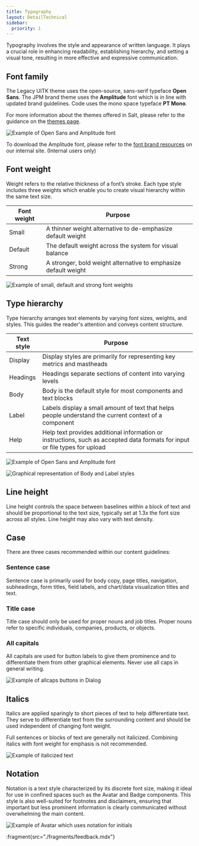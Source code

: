```yaml
---
title: Typography
layout: DetailTechnical
sidebar:
  priority: 1
---
```


Typography involves the style and appearance of written language. It plays a crucial role in enhancing readability, establishing hierarchy, and setting a visual tone, resulting in more effective and expressive communication.

## Font family

The Legacy UITK theme uses the open-source, sans-serif typeface **Open Sans**. The JPM brand theme uses the **Amplitude** font which is in line with updated brand guidelines. Code uses the mono space typeface **PT Mono**.

For more information about the themes offered in Salt, please refer to the guidance on the [themes page](https://www.saltdesignsystem.com/salt/themes/index).

<Image
  src="/img/foundations/typography-options.png"
  alt="Example of Open Sans and Amplitude font"
/>

To download the Amplitude font, please refer to the [font brand resources](go/salt-ds-internal/design/fonts) on our internal site. (Internal users only)

## Font weight

Weight refers to the relative thickness of a font’s stroke. Each type style includes three weights which enable you to create visual hierarchy within the same text size.

| Font weight | Purpose                                                         |
| ----------- | --------------------------------------------------------------- |
| Small       | A thinner weight alternative to de-emphasize default weight     |
| Default     | The default weight across the system for visual balance         |
| Strong      | A stronger, bold weight alternative to emphasize default weight |

<Image
  src="/img/foundations/typography-weight.png"
  alt="Example of small, default and strong font weights"
/>

## Type hierarchy

Type hierarchy arranges text elements by varying font sizes, weights, and styles. This guides the reader's attention and conveys content structure.

| Text style | Purpose                                                                                                                     |
| ---------- | --------------------------------------------------------------------------------------------------------------------------- |
| Display    | Display styles are primarily for representing key metrics and mastheads                                                     |
| Headings   | Headings separate sections of content into varying levels                                                                   |
| Body       | Body is the default style for most components and text blocks                                                               |
| Label      | Labels display a small amount of text that helps people understand the current context of a component                       |
| Help       | Help text provides additional information or instructions, such as accepted data formats for input or file types for upload |

<Image
  src="/img/foundations/typography-headers.png"
  alt="Example of Open Sans and Amplitude font"
/>

<Image
  src="/img/foundations/typography-style-body-label.png"
  alt="Graphical representation of Body and Label styles"
/>

## Line height

Line height controls the space between baselines within a block of text and should be proportional to the text size, typically set at 1.3x the font size across all styles. Line height may also vary with text density.

## Case

There are three cases recommended within our content guidelines:

### Sentence case

Sentence case is primarily used for body copy, page titles, navigation, subheadings, form titles, field labels, and chart/data visualization titles and text.

### Title case

Title case should only be used for proper nouns and job titles. Proper nouns refer to specific individuals, companies, products, or objects.

### All capitals

All capitals are used for button labels to give them prominence and to differentiate them from other graphical elements. Never use all caps in general writing.

<Image
  src="/img/foundations/typography-allcaps.png"
  alt="Example of allcaps buttons in Dialog"
/>

## Italics

Italics are applied sparingly to short pieces of text to help differentiate text. They serve to differentiate text from the surrounding content and should be used independent of changing font weight.

Full sentences or blocks of text are generally not italicized. Combining italics with font weight for emphasis is not recommended.

<Image
  src="/img/foundations/typography-italics.svg"
  alt="Example of italicized text"
/>

## Notation

Notation is a text style characterized by its discrete font size, making it ideal for use in confined spaces such as the Avatar and Badge components. This style is also well-suited for footnotes and disclaimers, ensuring that important but less prominent information is clearly communicated without overwhelming the main content.

<Image
  src="/img/foundations/typography-notation.png"
  alt="Example of Avatar which uses notation for initials"
/>

:fragment{src="./fragments/feedback.mdx"}

